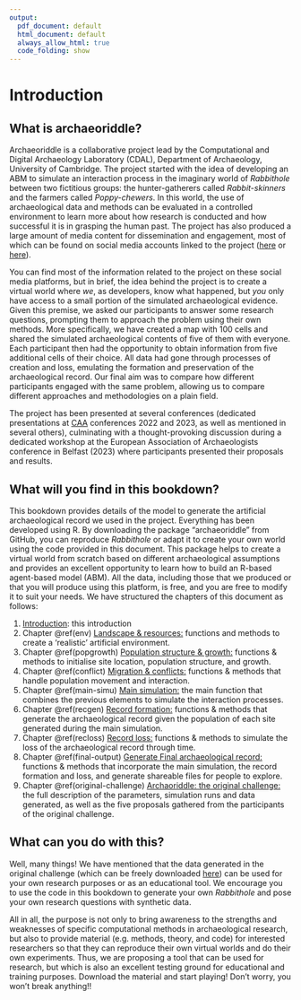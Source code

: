```yaml
---
output:
  pdf_document: default
  html_document: default
  always_allow_html: true
  code_folding: show
---
```


# Introduction

## What is archaeoriddle?
Archaeoriddle is a collaborative project lead by the Computational and Digital Archaeology Laboratory (CDAL), Department of Archaeology, University of Cambridge. The project started with the idea of developing an ABM to simulate an interaction process in the imaginary world of *Rabbithole* between two fictitious groups: the hunter-gatherers called *Rabbit-skinners* and the farmers called *Poppy-chewers*. In this world, the use of archaeological  data and methods can be evaluated in a controlled environment to learn more about how research is conducted and how successful it is in grasping the human past. The project has also produced a large amount of media content for dissemination and engagement, most of which can be found on social media accounts linked to the project ([here](https://twitter.com/archaeoriddle/) or [here](https://fediscience.org/@archaeoriddle)). 


You can find  most of the information related to the project on these social media platforms, but in brief, the idea behind the project is to create a virtual world where *we*, as developers, know what happened, but *you* only have access to a small portion of the simulated archaeological evidence. Given this premise, we asked our participants to answer some research questions, prompting them to approach the problem using their own methods. More specifically, we have created a map with 100 cells and shared the simulated archaeological contents of five of them with everyone. Each participant then had the opportunity to obtain information from five additional cells of their choice. All data had gone through processes of creation and loss, emulating the formation and preservation of the archaeological record. Our final aim was to compare how different participants engaged with the same problem, allowing us to compare different approaches and methodologies on a plain field. 

The project has been presented at several conferences (dedicated presentations at [CAA](https://uk.caa-international.org/) conferences 2022 and 2023, as well as mentioned in several others), culminating with a thought-provoking discussion during a dedicated workshop at the European Association of Archaeologists conference in Belfast (2023) where participants presented their proposals and results. 


## What will you find in this bookdown?

This bookdown provides details of the model to generate the artificial archaeological record we used in the project. Everything has been developed using R. By downloading the package "archaeoriddle" from GitHub, you can reproduce *Rabbithole* or adapt it to create your own world using the code provided in this document. This package helps to create a virtual world from scratch based on different archaeological assumptions and provides an excellent opportunity to learn how to build an R-based agent-based model (ABM). All the data, including those that we produced or that you will produce using this platform, is free, and you are free to modify it to suit your needs. We have structured the chapters of this document as follows:

1. [Introduction](#introduction): this introduction
2. Chapter&nbsp;\@ref(env) [Landscape & resources:](#env) functions and methods to create a 'realistic' artificial environment.
3. Chapter&nbsp;\@ref(popgrowth) [Population structure & growth:](#popgrowth) functions & methods to initialise site location, population structure, and growth.
4. Chapter&nbsp;\@ref(conflict) [Migration & conflicts:](#conflict) functions & methods that handle population movement and interaction.
5. Chapter&nbsp;\@ref(main-simu) [Main simulation:](#main-simu) the main function that combines the previous elements to simulate the interaction processes.
6. Chapter&nbsp;\@ref(recgen) [Record formation:](#recgen) functions & methods that generate the archaeological record given the population of each site generated during the main simulation.
7. Chapter&nbsp;\@ref(recloss) [Record loss:](#recloss) functions & methods to simulate the loss of the archaeological record through time.
8. Chapter&nbsp;\@ref(final-output) [Generate Final archaeological record:](#final-output) functions & methods that incorporate the main simulation, the record formation and loss, and generate shareable files for people to explore.
9. Chapter&nbsp;\@ref(original-challenge) [Archaoriddle: the original challenge:](#orignal-challenge) the full description of the parameters, simulation runs and data generated, as well as the five proposals gathered from the participants of the original challenge.

## What can you do with this?
Well, many things! We have mentioned that the data generated in the original challenge (which can be freely downloaded [here](https://github.com/acortell3/archaeoriddle/tree/main/doc/bookdown/data_original)) can be used for your own research purposes or as an educational tool. We encourage you to use the code in this bookdown to generate your own *Rabbithole* and pose your own research questions with synthetic data. 


All in all, the purpose is not only to bring awareness to the strengths and weaknesses of specific computational methods in archaeological research, but also to provide material (e.g. methods, theory, and code) for interested researchers so that they can reproduce their own virtual worlds and do their own experiments. Thus, we are proposing a tool that can be used for research, but which is also an excellent testing ground for educational and training purposes. Download the material and start playing! Don't worry, you won't break anything!!

